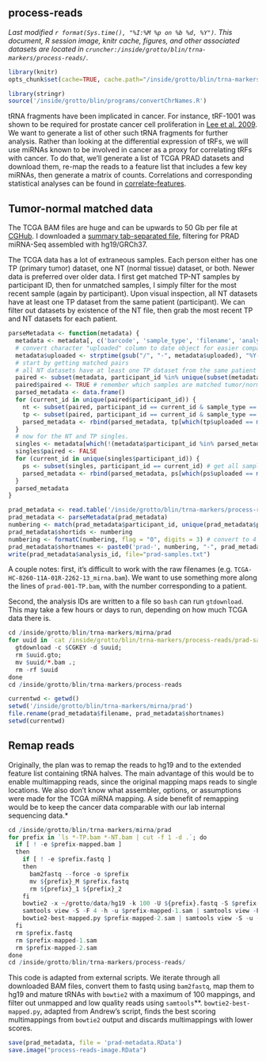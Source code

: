 ## process-reads
_Last modified `r format(Sys.time(), "%I:%M %p on %b %d, %Y")`. This document, R session image, knitr cache, figures, and other associated datasets are located in `cruncher:/inside/grotto/blin/trna-markers/process-reads/`._

```r
library(knitr)
opts_chunk$set(cache=TRUE, cache.path="/inside/grotto/blin/trna-markers/process-reads/cache/", eval=TRUE, echo=TRUE, warning=FALSE, results=FALSE, message=FALSE, autodep=TRUE, dev="png", dpi=300)
```

```r
library(stringr)
source('/inside/grotto/blin/programs/convertChrNames.R')
```

tRNA fragments have been implicated in cancer. For instance, tRF-1001 was shown to be required for prostate cancer cell proliferation in [Lee et al. 2009](http://www.ncbi.nlm.nih.gov/pubmed/19933153). We want to generate a list of other such tRNA fragments for further analysis. Rather than looking at the differential expression of tRFs, we will use miRNAs known to be involved in cancer as a proxy for correlating tRFs with cancer. To do that, we'll generate a list of TCGA PRAD datasets and download them, re-map the reads to a feature list that includes a few key miRNAs, then generate a matrix of counts. Correlations and corresponding statistical analyses can be found in [correlate-features](correlate-features.html).

## Tumor-normal matched data
The TCGA BAM files are huge and can be upwards to 50 Gb per file at [CGHub](https://browser.cghub.ucsc.edu/). I downloaded a [summary tab-separated file](file:///Users/blin/Desktop/grotto/trna-markers/process-reads/prad-summary.tab), filtering for PRAD miRNA-Seq assembled with hg19/GRCh37. 

The TCGA data has a lot of extraneous samples. Each person either has one TP (primary tumor) dataset, one NT (normal tissue) dataset, or both. Newer data is preferred over older data. I first get matched TP-NT samples by participant ID, then for unmatched samples, I simply filter for the most recent sample (again by participant). Upon visual inspection, all NT datasets have at least one TP dataset from the same patient (participant). We can filter out datasets by existence of the NT file, then grab the most recent TP and NT datasets for each patient.

```r
parseMetadata <- function(metadata) {
  metadata <- metadata[, c('barcode', 'sample_type', 'filename', 'analysis_id', 'uploaded', 'participant_id')]
  # convert character "uploaded" column to date object for easier comparison
  metadata$uploaded <- strptime(gsub("/", "-", metadata$uploaded), "%Y-%m-%d")
  # start by getting matched pairs
  # all NT datasets have at least one TP dataset from the same patient (participant). We can filter out datasets by existence of the NT file, then grab the most recent TP and NT datasets for each patient.
  paired <- subset(metadata, participant_id %in% unique(subset(metadata, sample_type=="NT")$participant_id))
  paired$paired <- TRUE # remember which samples are matched tumor/normal
  parsed_metadata <- data.frame()
  for (current_id in unique(paired$participant_id)) {
    nt <- subset(paired, participant_id == current_id & sample_type == "NT")
    tp <- subset(paired, participant_id == current_id & sample_type == "TP")
    parsed_metadata <- rbind(parsed_metadata, tp[which(tp$uploaded == max(tp$uploaded)), ], nt[which(nt$uploaded == max(nt$uploaded)), ])
  }
  # now for the NT and TP singles. 
  singles <- metadata[which(!(metadata$participant_id %in% parsed_metadata$participant_id)), ]
  singles$paired <- FALSE
  for (current_id in unique(singles$participant_id)) {
    ps <- subset(singles, participant_id == current_id) # get all samples for this participant
    parsed_metadata <- rbind(parsed_metadata, ps[which(ps$uploaded == max(ps$uploaded)), ])
  }
  parsed_metadata
}
```

```r
prad_metadata <- read.table('/inside/grotto/blin/trna-markers/process-reads/prad-summary.tab', header=TRUE, sep='\t', as.is=TRUE)
prad_metadata <- parseMetadata(prad_metadata)
numbering <- match(prad_metadata$participant_id, unique(prad_metadata$participant_id)) # assign each patient new ID, internal to this analysis
prad_metadata$shortids <- numbering
numbering <- formatC(numbering, flag = "0", digits = 3) # convert to 4 digit number (may need to accomodate many more patients/samples in the future
prad_metadata$shortnames <- paste0('prad-', numbering, "-", prad_metadata$sample_type, ".bam")
write(prad_metadata$analysis_id, file="prad-samples.txt")
```

A couple notes: first, it's difficult to work with the raw filenames (e.g. `TCGA-HC-8260-11A-01R-2262-13_mirna.bam`). We want to use something more along the lines of `prad-001-TP.bam`, with the number corresponding to a patient. 

Second, the analysis IDs are written to a file so `bash` can run `gtdownload`. This may take a few hours or days to run, depending on how much TCGA data there is.


```r
cd /inside/grotto/blin/trna-markers/mirna/prad
for uuid in `cat /inside/grotto/blin/trna-markers/process-reads/prad-samples.txt`; do
  gtdownload -c $CGKEY -d $uuid;
  rm $uuid.gto;
  mv $uuid/*.bam .;
  rm -rf $uuid
done
cd /inside/grotto/blin/trna-markers/process-reads
```

```r
currentwd <- getwd() 
setwd('/inside/grotto/blin/trna-markers/mirna/prad')
file.rename(prad_metadata$filename, prad_metadata$shortnames)
setwd(currentwd)
```

## Remap reads

Originally, the plan was to remap the reads to hg19 and to the extended feature list containing tRNA halves. The main advantage of this would be to enable multimapping reads, since the original mapping maps reads to single locations. We also don't know what assembler, options, or assumptions were made for the TCGA miRNA mapping. A side benefit of remapping would be to keep the cancer data comparable with our lab internal sequencing data.* 


```r
cd /inside/grotto/blin/trna-markers/mirna/prad
for prefix in `ls *-TP.bam *-NT.bam | cut -f 1 -d .`; do
  if [ ! -e $prefix-mapped.bam ]
  then
    if [ ! -e $prefix.fastq ]
    then
      bam2fastq --force -o $prefix
      mv ${prefix}_M $prefix.fastq
      rm ${prefix}_1 ${prefix}_2
    fi
    bowtie2 -x ~/grotto/data/hg19 -k 100 -U ${prefix}.fastq -S $prefix-mapped-1.sam
    samtools view -S -F 4 -h -u $prefix-mapped-1.sam | samtools view -F 512 -h  - > $prefix-mapped-2.sam
    bowtie2-best-mapped.py $prefix-mapped-2.sam | samtools view -S -u - | samtools sort - $prefix-mapped # auto appends .bam
  fi
  rm $prefix.fastq
  rm $prefix-mapped-1.sam
  rm $prefix-mapped-2.sam
done
cd /inside/grotto/blin/trna-markers/process-reads/
```

This code is adapted from external scripts. We iterate through all downloaded BAM files, convert them to fastq using `bam2fastq`, map them to hg19 and mature tRNAs with `bowtie2` with a maximum of 100 mappings, and filter out unmapped and low quality reads using `samtools`**. `bowtie2-best-mapped.py`, adapted from Andrew's script, finds the best scoring multimappings from `bowtie2` output and discards multimappings with lower scores.

```r
save(prad_metadata, file = 'prad-metadata.RData')
save.image("process-reads-image.RData")
```
